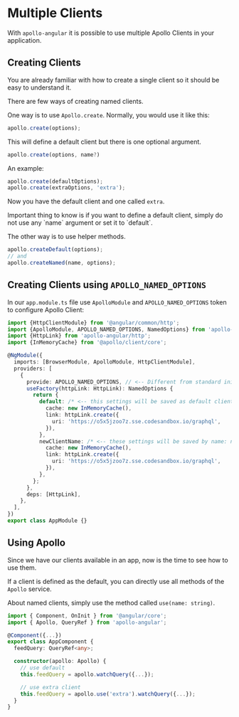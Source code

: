 
# Multiple Clients

With `apollo-angular` it is possible to use multiple Apollo Clients in your application.

## Creating Clients

You are already familiar with how to create a single client so it should be easy to understand it.

There are few ways of creating named clients.

One way is to use `Apollo.create`. Normally, you would use it like this:

```typescript
apollo.create(options);
```

This will define a default client but there is one optional argument.

```typescript
apollo.create(options, name?)
```

An example:

```typescript
apollo.create(defaultOptions);
apollo.create(extraOptions, 'extra');
```

Now you have the default client and one called `extra`.

<Callout type="info">
Important thing to know is if you want to define a default client, simply do not use any `name` argument or set it to `default`.
</Callout>

The other way is to use helper methods.

```typescript
apollo.createDefault(options);
// and
apollo.createNamed(name, options);
```

## Creating Clients using `APOLLO_NAMED_OPTIONS`

In our `app.module.ts` file use `ApolloModule` and `APOLLO_NAMED_OPTIONS` token to configure Apollo Client:

```typescript
import {HttpClientModule} from '@angular/common/http';
import {ApolloModule, APOLLO_NAMED_OPTIONS, NamedOptions} from 'apollo-angular';
import {HttpLink} from 'apollo-angular/http';
import {InMemoryCache} from '@apollo/client/core';

@NgModule({
  imports: [BrowserModule, ApolloModule, HttpClientModule],
  providers: [
    {
      provide: APOLLO_NAMED_OPTIONS, // <-- Different from standard initialization
      useFactory(httpLink: HttpLink): NamedOptions {
        return {
          default: /* <-- this settings will be saved as default client */ {
            cache: new InMemoryCache(),
            link: httpLink.create({
              uri: 'https://o5x5jzoo7z.sse.codesandbox.io/graphql',
            }),
          },
          newClientName: /* <-- these settings will be saved by name: newClientName */ {
            cache: new InMemoryCache(),
            link: httpLink.create({
              uri: 'https://o5x5jzoo7z.sse.codesandbox.io/graphql',
            }),
          },
        };
      },
      deps: [HttpLink],
    },
  ],
})
export class AppModule {}
```

## Using Apollo

Since we have our clients available in an app, now is the time to see how to use them.

If a client is defined as the default, you can directly use all methods of the `Apollo` service.

About named clients, simply use the method called `use(name: string)`.

```typescript
import { Component, OnInit } from '@angular/core';
import { Apollo, QueryRef } from 'apollo-angular';

@Component({...})
export class AppComponent {
  feedQuery: QueryRef<any>;

  constructor(apollo: Apollo) {
    // use default
    this.feedQuery = apollo.watchQuery({...});

    // use extra client
    this.feedQuery = apollo.use('extra').watchQuery({...});
  }
}
```
